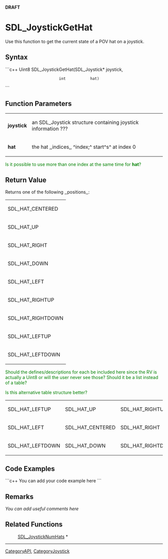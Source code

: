 <!-- pragma section-numbers off -->
<!-- pragma disable-camelcase -->
'''DRAFT'''

= SDL_JoystickGetHat =
Use this function to get the current state of a POV hat on a joystick.


== Syntax ==
```c++
Uint8 SDL_JoystickGetHat(SDL_Joystick* joystick,
                         int           hat)
```

== Function Parameters ==
{|
|'''joystick'''
|an SDL_Joystick structure containing joystick information ???
|-
|'''hat'''
|the hat ,,indices,, ^index;^ start^s^ at index 0
|}

<span style="color: green;">Is it possible to use more than one index at the same time for '''hat'''?</span>

== Return Value ==
Returns one of the following ,,positions,,:
{|
|SDL_HAT_CENTERED
|-
|SDL_HAT_UP
|-
|SDL_HAT_RIGHT
|-
|SDL_HAT_DOWN
|-
|SDL_HAT_LEFT
|-
|SDL_HAT_RIGHTUP
|-
|SDL_HAT_RIGHTDOWN
|-
|SDL_HAT_LEFTUP
|-
|SDL_HAT_LEFTDOWN
|}
<span style="color: green;">Should the defines/descriptions for each be included here since the RV is actually a Uint8 or will the user never see those? Should it be a list instead of a table?</span>

<span style="color: green;">Is this alternative table structure better?</span>
{|
|SDL_HAT_LEFTUP
|SDL_HAT_UP
|SDL_HAT_RIGHTUP
|-
|SDL_HAT_LEFT
|SDL_HAT_CENTERED
|SDL_HAT_RIGHT
|-
|SDL_HAT_LEFTDOWN
|SDL_HAT_DOWN
|SDL_HAT_RIGHTDOWN
|}

== Code Examples ==
```c++
You can add your code example here
```

== Remarks ==
''You can add useful comments here''

== Related Functions ==
:[[SDL_JoystickNumHats]] *

----
[[CategoryAPI]], [[CategoryJoystick]]
